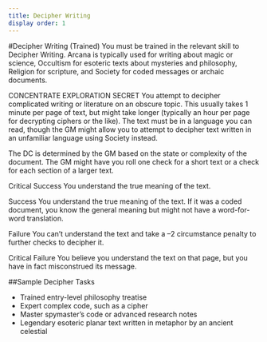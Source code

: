 ```yaml
---
title: Decipher Writing
display order: 1
---
```


#Decipher Writing (Trained) 
 You must be trained in the relevant skill to Decipher Writing. Arcana is typically used for writing about magic or science, Occultism for esoteric texts about mysteries and philosophy, Religion for scripture, and Society for coded messages or archaic documents.

CONCENTRATE EXPLORATION SECRET
You attempt to decipher complicated writing or literature on an obscure topic. This usually takes 1 minute per page of text, but might take longer (typically an hour per page for decrypting ciphers or the like). The text must be in a language you can read, though the GM might allow you to attempt to decipher text written in an unfamiliar language using Society instead.

The DC is determined by the GM based on the state or complexity of the document. The GM might have you roll one check for a short text or a check for each section of a larger text.

Critical Success You understand the true meaning of the text.

Success You understand the true meaning of the text. If it was a coded document, you know the general meaning but might not have a word-for-word translation.

Failure You can’t understand the text and take a –2 circumstance penalty to further checks to decipher it.

Critical Failure You believe you understand the text on that page, but you have in fact misconstrued its message.

##Sample Decipher Tasks
 
- Trained entry-level philosophy treatise
- Expert complex code, such as a cipher
- Master spymaster’s code or advanced research notes
- Legendary esoteric planar text written in metaphor by an ancient celestial